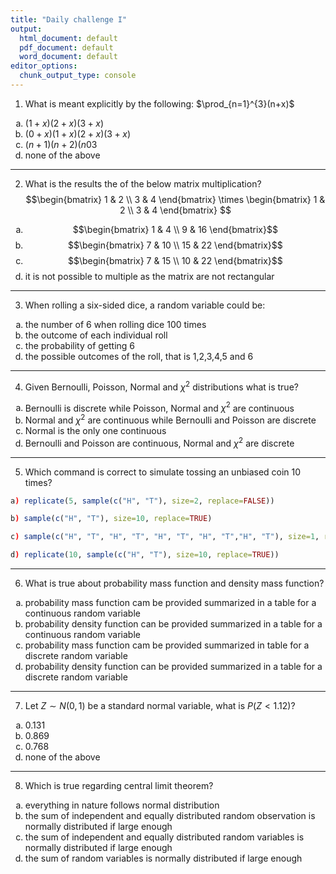 ```yaml
---
title: "Daily challenge I"
output:
  html_document: default
  pdf_document: default
  word_document: default
editor_options:
  chunk_output_type: console
---
```




1. What is meant explicitly by the following: 
$\prod_{n=1}^{3}(n+x)$
a) $(1+x)(2+x)(3+x)$
b) $(0+x)(1+x)(2+x)(3+x)$
c) $(n+1)(n+2)(n03$
d) none of the above

-----

2. What is the results the of the below matrix multiplication? 
$$\begin{bmatrix} 1 & 2  \\ 3 & 4 \end{bmatrix} \times \begin{bmatrix} 1 & 2  \\ 3 & 4 \end{bmatrix} $$

a) $$\begin{bmatrix} 1 & 4  \\ 9 & 16 \end{bmatrix}$$
b) $$\begin{bmatrix} 7 & 10  \\ 15 & 22 \end{bmatrix}$$
c) $$\begin{bmatrix} 7 & 15  \\ 10 & 22 \end{bmatrix}$$
d) it is not possible to multiple as the matrix are not rectangular

-----

3. When rolling a six-sided dice, a random variable could be:
a) the number of 6 when rolling dice 100 times
b) the outcome of each individual roll
c) the probability of getting 6
d) the possible outcomes of the roll, that is 1,2,3,4,5 and 6

-----

4. Given Bernoulli, Poisson, Normal and $\chi^2$  distributions what is true?
a) Bernoulli is discrete while Poisson, Normal and $\chi^2$  are continuous
b) Normal and $\chi^2$  are continuous while Bernoulli and Poisson are discrete 
c) Normal is the only one continuous
d) Bernoulli and Poisson are continuous, Normal and $\chi^2$  are discrete

-----

5. Which command is correct to simulate tossing an unbiased coin 10 times?

```r
a) replicate(5, sample(c("H", "T"), size=2, replace=FALSE))

b) sample(c("H", "T"), size=10, replace=TRUE)

c) sample(c("H", "T", "H", "T", "H", "T", "H", "T","H", "T"), size=1, replace=FALSE)

d) replicate(10, sample(c("H", "T"), size=10, replace=TRUE))
```

-----

6. What is true about probability mass function and density mass function? 

a) probability mass function cam be provided summarized in a table for a continuous random variable
b) probability density function can be provided summarized in a table for a continuous random variable
c) probability mass function cam be provided summarized in table for a discrete random variable
d) probability density function can be provided summarized in a table for a discrete random variable

-----

7. Let $Z \sim N(0,1)$ be a standard normal variable, what is $P(Z < 1.12)$?
a) 0.131
b) 0.869
c) 0.768
d) none of the above

-----

8. Which is true regarding central limit theorem? 
a) everything in nature follows normal distribution
b) the sum of independent and equally distributed random observation is normally distributed if large enough
c) the sum of independent and equally distributed random variables is normally distributed if large enough
d) the sum of random variables is normally distributed if large enough

